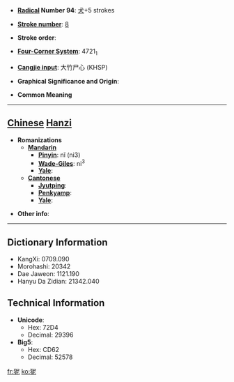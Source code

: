 * '''[[Wiktionary:Chinese radical index| Radical]] Number 94''': [[Wiktionary:Chinese radical index 犬|犬]]+5 strokes

* '''[[Wiktionary:Chinese total strokes index|Stroke number]]''': [[Wiktionary:Chinese total strokes index 8|8]]

* '''Stroke order''': 

* '''[[Wiktionary:Chinese four corner index|Four-Corner System]]''': 4721<sub>1</sub>

* '''[[Wiktionary:Chinese Cangjie index|Cangjie input]]''': 大竹尸心 (KHSP)

* '''Graphical Significance and Origin''': 

* '''Common Meaning'''

----

== [[Chinese]] [[Hanzi]] ==

* '''Romanizations'''
** '''[[Mandarin]]'''
*** '''[[Pinyin]]''': nǐ (ni3)
*** '''[[Wade-Giles]]''': ni<sup>3</sup>
*** '''[[Yale]]''': 
** '''[[Cantonese]]'''
*** '''[[Jyutping]]''':
*** '''[[Penkyamp]]''': 
*** '''[[Yale]]''': 

* '''Other info''': 

----

== Dictionary Information ==

* KangXi: 0709.090
* Morohashi: 20342
* Dae Jaweon: 1121.190
* Hanyu Da Zidian: 21342.040

== Technical Information ==

* '''Unicode''':
** Hex: 72D4
** Decimal: 29396
* '''Big5''':
** Hex: CD62
** Decimal: 52578

[[fr:狔]]
[[ko:狔]]
